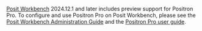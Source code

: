 [Posit Workbench](https://posit.co/products/enterprise/workbench/) 2024.12.1 and later includes preview support for Positron Pro. To configure and use Positron Pro on Posit Workbench, please see the [Posit Workbench Administration Guide](https://docs.posit.co/ide/server-pro/positron_sessions/) and the [Positron Pro user guide](https://docs.posit.co/ide/server-pro/user/positron/getting-started/).
